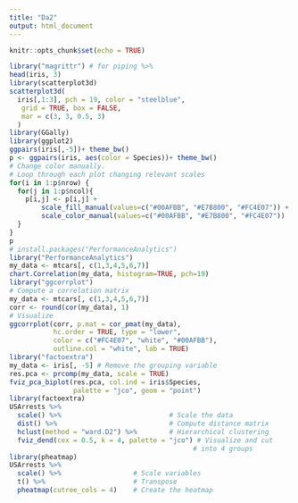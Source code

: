 ---
title: "Da2"
output: html_document
---

```{r setup, include=FALSE}
knitr::opts_chunk$set(echo = TRUE)
```

```{r cars}
library("magrittr") # for piping %>%
head(iris, 3)
library(scatterplot3d)
scatterplot3d(
  iris[,1:3], pch = 19, color = "steelblue",
   grid = TRUE, box = FALSE,
   mar = c(3, 3, 0.5, 3)        
  )
library(GGally)
library(ggplot2)
ggpairs(iris[,-5])+ theme_bw()
p <- ggpairs(iris, aes(color = Species))+ theme_bw()
# Change color manually.
# Loop through each plot changing relevant scales
for(i in 1:p$nrow) {
  for(j in 1:p$ncol){
    p[i,j] <- p[i,j] + 
        scale_fill_manual(values=c("#00AFBB", "#E7B800", "#FC4E07")) +
        scale_color_manual(values=c("#00AFBB", "#E7B800", "#FC4E07"))  
  }
}
p
# install.packages("PerformanceAnalytics")
library("PerformanceAnalytics")
my_data <- mtcars[, c(1,3,4,5,6,7)]
chart.Correlation(my_data, histogram=TRUE, pch=19)
library("ggcorrplot")
# Compute a correlation matrix
my_data <- mtcars[, c(1,3,4,5,6,7)]
corr <- round(cor(my_data), 1)
# Visualize
ggcorrplot(corr, p.mat = cor_pmat(my_data),
           hc.order = TRUE, type = "lower",
           color = c("#FC4E07", "white", "#00AFBB"),
           outline.col = "white", lab = TRUE)
library("factoextra")
my_data <- iris[, -5] # Remove the grouping variable
res.pca <- prcomp(my_data, scale = TRUE)
fviz_pca_biplot(res.pca, col.ind = iris$Species,
                palette = "jco", geom = "point")
library(factoextra)
USArrests %>%
  scale() %>%                           # Scale the data
  dist() %>%                            # Compute distance matrix
  hclust(method = "ward.D2") %>%        # Hierarchical clustering
  fviz_dend(cex = 0.5, k = 4, palette = "jco") # Visualize and cut 
                                              # into 4 groups
library(pheatmap)
USArrests %>%
  scale() %>%                  # Scale variables
  t() %>%                      # Transpose 
  pheatmap(cutree_cols = 4)    # Create the heatmap

```